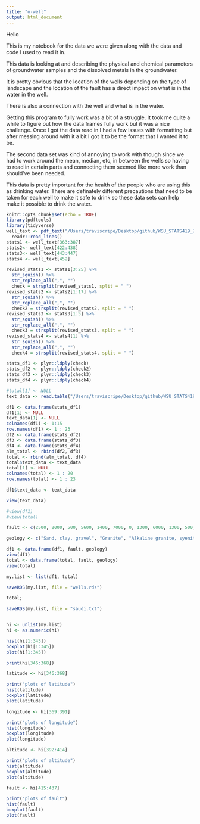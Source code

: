 ```yaml
---
title: "o-well"
output: html_document
---
```


Hello

This is my notebook for the data we were given along with the data and code I used to read it in.

This data is looking at and describing the physical and chemical parameters of groundwater samples and the dissolved metals in the groundwater.

It is pretty obvious that the location of the wells depending on the type of landscape and the location of the fault has a direct impact on what is in the water in the well.

There is also a connection with the well and what is in the water. 

Getting this program to fully work was a bit of a struggle. It took me quite a while to figure out how the data frames fully work but it was a nice challenge. Once I got the data read in I had a few issues with formatting but after messing around with it a bit I got it to be the format that I wanted it to be. 

The second data set was kind of annoying to work with though since we had to work around the mean, median, etc, in between the wells so having to read in certain parts and connecting them seemed like more work than should've been needed. 

This data is pretty important for the health of the people who are using this as drinking water. There are definately different precautions that need to be taken for each well to make it safe to drink so these data sets can help make it possible to drink the water. 


```r
knitr::opts_chunk$set(echo = TRUE)
library(pdftools)
library(tidyverse)
well_text <- pdf_text("/Users/traviscripe/Desktop/github/WSU_STATS419_2021/datasets/Well/Well-23.pdf") %>%
  readr::read_lines()
stats1 <- well_text[363:387]
stats2<- well_text[422:438]
stats3<- well_text[443:447]
stats4 <- well_text[452]

revised_stats1 <- stats1[3:25] %>%
  str_squish() %>%
  str_replace_all(",", "")
  check = strsplit(revised_stats1, split = " ")
revised_stats2 <- stats2[1:17] %>%
  str_squish() %>%
  str_replace_all(",", "")
  check2 = strsplit(revised_stats2, split = " ")
revised_stats3 <- stats3[1:5] %>%
  str_squish() %>%
  str_replace_all(",", "")
  check3 = strsplit(revised_stats3, split = " ")
revised_stats4 <- stats4[1] %>%
  str_squish() %>%
  str_replace_all(",", "")
  check4 = strsplit(revised_stats4, split = " ")

stats_df1 <- plyr::ldply(check)
stats_df2 <- plyr::ldply(check2)
stats_df3 <- plyr::ldply(check3)
stats_df4 <- plyr::ldply(check4)

#total[1] <- NULL
text_data <- read.table("/Users/traviscripe/Desktop/github/WSU_STATS419_2021/datasets/Well/wells-location.txt", sep = "|", header = TRUE, dec = ".")

df1 <- data.frame(stats_df1)
df1[1] <- NULL
text_data[1] <- NULL
colnames(df1) <- 1:15
row.names(df1) <- 1 : 23
df2 <- data.frame(stats_df2)
df3 <- data.frame(stats_df3)
df4 <- data.frame(stats_df4)
alm_total <- rbind(df2, df3)
total <- rbind(alm_total, df4)
total$text_data <- text_data 
total[1] <- NULL
colnames(total) <- 1 : 20
row.names(total) <- 1 : 23

df1$text_data <- text_data 

view(text_data)

#view(df1)
#view(total)

fault <- c(2500, 2000, 500, 5600, 1400, 7000, 0, 1300, 6000, 1300, 500, 1000, 15000, 3000, 3000, 500, 600, 10000, 3000, 1000, 3000, 9000, 500)

geology <- c("Sand, clay, gravel", "Granite", "Alkaline granite, syenite", "Alkaline granite, syenite", "Granite, Volcanic rock, breccia", "Volcanic rock, breccia", "Sand, clay, gravel", "Alkaline granite, syenite", "Sand, clay, gravel", "Volcanic rock, breccia", "Alkaline granite, syenite", "Granite", "Sand, clay, gravel", "Sand, clay, gravel", "Volcanic rock, breccia", "Alkaline granite, syenite", "Sand, clay, gravel", "Sand, clay, gravel", "Sand, clay, gravel", "Sand, clay, gravel", "Sand, clay, gravel", "Sand, clay, gravel", "Alkaline granite, syenite")

df1 <- data.frame(df1, fault, geology)
view(df1)
total <- data.frame(total, fault, geology)
view(total)

my.list <- list(df1, total)

saveRDS(my.list, file = "wells.rds")

total;

saveRDS(my.list, file = "saudi.txt")


hi <- unlist(my.list)
hi <- as.numeric(hi)

hist(hi[1:345])
boxplot(hi[1:345])
plot(hi[1:345])

print(hi[346:368])

latitude <- hi[346:368]

print("plots of latitude")
hist(latitude)
boxplot(latitude)
plot(latitude)

longitude <- hi[369:391]

print("plots of longitude")
hist(longitude)
boxplot(longitude)
plot(longitude)

altitude <- hi[392:414]

print("plots of altitude")
hist(altitude)
boxplot(altitude)
plot(altitude)

fault <- hi[415:437]

print("plots of fault")
hist(fault)
boxplot(fault)
plot(fault)

```
